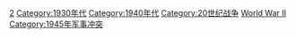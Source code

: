 {{Commons category|World War II|第二次世界大戰}}
{{Catmore}}

[[Category:世界大战|2]]
[[Category:1930年代|Category:1930年代]]
[[Category:1940年代|Category:1940年代]]
[[Category:20世纪战争|Category:20世纪战争]]
[[Category:以戰爭命名的分類|World War II]]
[[Category:1945年军事冲突|Category:1945年军事冲突]]